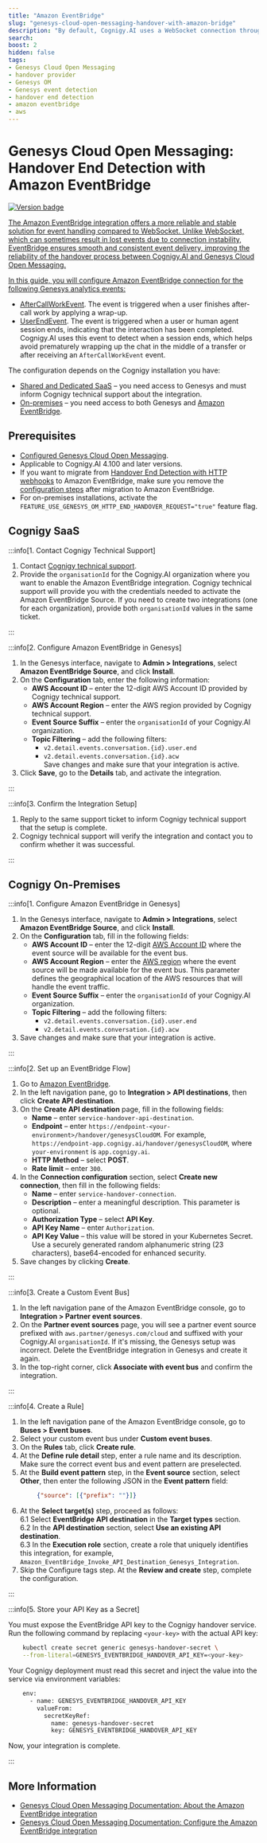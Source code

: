 ```yaml
---
title: "Amazon EventBridge"
slug: "genesys-cloud-open-messaging-handover-with-amazon-bridge"
description: "By default, Cognigy.AI uses a WebSocket connection through the Notifications API to detect handover completion. Alternatively, you can use HTTP webhooks with Triggers and Web Services Data Actions to send requests to Cognigy.AI."
search:
boost: 2
hidden: false
tags:
- Genesys Cloud Open Messaging
- handover provider
- Genesys OM
- Genesys event detection
- handover end detection
- amazon eventbridge
- aws
---
```


# Genesys Cloud Open Messaging: Handover End Detection with Amazon EventBridge

<a href="../../../release-notes/4.100.mdx" /><img src="https://img.shields.io/badge/Added in-v4.100-blue.svg" alt="Version badge" />

The Amazon EventBridge integration offers a more reliable and stable solution for event handling compared to WebSocket. 
Unlike WebSocket, which can sometimes result in lost events due to connection instability, EventBridge ensures smooth and consistent event delivery, improving the reliability of the handover process between Cognigy.AI and Genesys Cloud Open Messaging.

In this guide, you will configure Amazon EventBridge connection for the following Genesys analytics events:

- [AfterCallWorkEvent](https://developer.genesys.cloud/analyticsdatamanagement/analytics/detail/analytics-detail-events#aftercallworkevent). The event is triggered when a user finishes after-call work by applying a wrap-up.
- [UserEndEvent](https://developer.genesys.cloud/analyticsdatamanagement/analytics/detail/analytics-detail-events#userendevent). The event is triggered when a user or human agent session ends, indicating that the interaction has been completed. Cognigy.AI uses this event to detect when a session ends, which helps avoid prematurely wrapping up the chat in the middle of a transfer or after receiving an `AfterCallWorkEvent` event.

The configuration depends on the Cognigy installation you have:

- [Shared and Dedicated SaaS](#cognigy-saas) – you need access to Genesys and must inform Cognigy technical support about the integration.
- [On-premises](#cognigy-on-premises) – you need access to both Genesys and [Amazon EventBridge](https://aws.amazon.com/eventbridge/).

## Prerequisites

- [Configured Genesys Cloud Open Messaging](genesys-cloud-open-messaging.mdx). 
- Applicable to Cognigy.AI 4.100 and later versions. 
- If you want to migrate from [Handover End Detection with HTTP webhooks](genesys-cloud-open-messaging-handover-end-detection.mdx) to Amazon EventBridge, make sure you remove the [configuration steps](genesys-cloud-open-messaging-handover-end-detection.mdx#configuration-steps) after migration to Amazon EventBridge.
- For on-premises installations, activate the `FEATURE_USE_GENESYS_OM_HTTP_END_HANDOVER_REQUEST="true"` feature flag.

## Cognigy SaaS

:::info[1. Contact Cognigy Technical Support]

  1. Contact [Cognigy technical support](../../../help/get-help.mdx).
  2. Provide the `organisationId` for the Cognigy.AI organization where you want to enable the Amazon EventBridge integration. Cognigy technical support will provide you with the credentials needed to activate the Amazon EventBridge Source. If you need to create two integrations (one for each organization), provide both `organisationId` values in the same ticket.

:::


:::info[2. Configure Amazon EventBridge in Genesys]

  1. In the Genesys interface, navigate to **Admin > Integrations**, select **Amazon EventBridge Source**, and click **Install**.
  2. On the **Configuration** tab, enter the following information:
      - **AWS Account ID** – enter the 12-digit AWS Account ID provided by Cognigy technical support.
      - **AWS Account Region** – enter the AWS region provided by Cognigy technical support.
      - **Event Source Suffix** – enter the `organisationId` of your Cognigy.AI organization.
      - **Topic Filtering** – add the following filters:
          - `v2.detail.events.conversation.{id}.user.end`
          - `v2.detail.events.conversation.{id}.acw`<br />
      Save changes and make sure that your integration is active.
  3. Click **Save**, go to the **Details** tab, and activate the integration.

:::


:::info[3. Confirm the Integration Setup]

  1. Reply to the same support ticket to inform Cognigy technical support that the setup is complete.
  2. Cognigy technical support will verify the integration and contact you to confirm whether it was successful.

:::


## Cognigy On-Premises

:::info[1. Configure Amazon EventBridge in Genesys]

  1. In the Genesys interface, navigate to **Admin > Integrations**, select **Amazon EventBridge Source**, and click **Install**.
  2. On the **Configuration** tab, fill in the following fields:
      - **AWS Account ID** – enter the 12-digit [AWS Account ID](https://docs.aws.amazon.com/accounts/latest/reference/manage-acct-identifiers.html) where the event source will be available for the event bus.
      - **AWS Account Region** – enter the [AWS region](https://docs.aws.amazon.com/eventbridge/latest/userguide/eb-saas.html) where the event source will be made available for the event bus. This parameter defines the geographical location of the AWS resources that will handle the event traffic.
      - **Event Source Suffix** – enter the `organisationId` of your Cognigy.AI organization.
      - **Topic Filtering** – add the following filters:
          - `v2.detail.events.conversation.{id}.user.end`
          - `v2.detail.events.conversation.{id}.acw`
  3. Save changes and make sure that your integration is active.

:::


:::info[2. Set up an EventBridge Flow]

  1. Go to [Amazon EventBridge](https://console.aws.amazon.com/events).
  2. In the left navigation pane, go to **Integration > API destinations**, then click **Create API destination**.
  3. On the **Create API destination** page, fill in the following fields:
      - **Name** – enter `service-handover-api-destination`. 
      - **Endpoint** – enter `https://endpoint-<your-environment>/handover/genesysCloudOM`. For example, `https://endpoint-app.cognigy.ai/handover/genesysCloudOM`, where `your-environment` is `app.cognigy.ai`.
      - **HTTP Method** – select **POST**.
      - **Rate limit** – enter `300`.
  4. In the **Connection configuration** section, select **Create new connection**, then fill in the following fields:
      - **Name** – enter `service-handover-connection`.
      - **Description** – enter a meaningful description. This parameter is optional.
      - **Authorization Type** – select **API Key**.
      - **API Key Name** – enter `Authorization`. 
      - **API Key Value** – this value will be stored in your Kubernetes Secret. Use a securely generated random alphanumeric string (23 characters), base64-encoded for enhanced security.
  5. Save changes by clicking **Create**.

:::


:::info[3. Create a Custom Event Bus]

  1. In the left navigation pane of the Amazon EventBridge console, go to **Integration > Partner event sources**.
  2. On the **Partner event sources** page, you will see a partner event source prefixed with `aws.partner/genesys.com/cloud` and suffixed with your Cognigy.AI `organisationId`. If it's missing, the Genesys setup was incorrect. Delete the EventBridge integration in Genesys and create it again.
  3. In the top-right corner, click **Associate with event bus** and confirm the integration.

:::


:::info[4. Create a Rule]

  1. In the left navigation pane of the Amazon EventBridge console, go to **Buses > Event buses**.
  2. Select your custom event bus under **Custom event buses**.
  3. On the **Rules** tab, click **Create rule**.
  4. At the **Define rule detail** step, enter a rule name and its description. Make sure the correct event bus and event pattern are preselected.
  5. At the **Build event pattern** step, in the **Event source** section, select **Other**, then enter the following JSON in the **Event pattern** field:
  ```json
          {"source": [{"prefix": ""}]}
  ```
  6. At the **Select target(s)** step, proceed as follows:<br />
      6.1 Select **EventBridge API destination** in the **Target types** section.<br />
      6.2 In the **API destination** section, select **Use an existing API destination**.<br />
      6.3 In the **Execution role** section, create a role that uniquely identifies this integration, for example, `Amazon_EventBridge_Invoke_API_Destination_Genesys_Integration`.
  7. Skip the Configure tags step. At the **Review and create** step, complete the configuration.

:::


:::info[5. Store your API Key as a Secret]

  You must expose the EventBridge API key to the Cognigy handover service.
  Run the following command by replacing `<your-key>` with the actual API key:
  ```bash
      kubectl create secret generic genesys-handover-secret \
      --from-literal=GENESYS_EVENTBRIDGE_HANDOVER_API_KEY=<your-key>
  ```
  Your Cognigy deployment must read this secret and inject the value into the service via environment variables:

  ```bash
      env:
        - name: GENESYS_EVENTBRIDGE_HANDOVER_API_KEY
          valueFrom:
            secretKeyRef:
              name: genesys-handover-secret
              key: GENESYS_EVENTBRIDGE_HANDOVER_API_KEY
  ```

  Now, your integration is complete.

:::


## More Information

- [Genesys Cloud Open Messaging Documentation: About the Amazon EventBridge integration](https://help.mypurecloud.com/articles/about-the-amazon-eventbridge-integration/)
- [Genesys Cloud Open Messaging Documentation: Configure the Amazon EventBridge integration](https://help.mypurecloud.com/articles/configure-the-amazon-eventbridge-integration/)